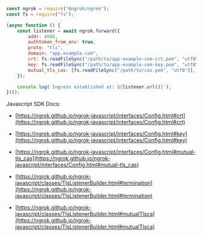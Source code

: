 ```jsx
const ngrok = require("@ngrok/ngrok");
const fs = require("fs");

(async function () {
	const listener = await ngrok.forward({
		addr: 8080,
		authtoken_from_env: true,
		proto: "tls",
		domain: "app.example.com",
		crt: fs.readFileSync("/path/to/app-example-com-crt.pem", "utf8"),
		key: fs.readFileSync("/path/to/app-example-com-key.pem", "utf8"),
		mutual_tls_cas: [fs.readFileSync("/path/to/cas.pem", "utf8")],
	});

	console.log(`Ingress established at: ${listener.url()}`);
})();
```

Javascript SDK Docs:

- [https://ngrok.github.io/ngrok-javascript/interfaces/Config.html#crt](https://ngrok.github.io/ngrok-javascript/interfaces/Config.html#crt)
- [https://ngrok.github.io/ngrok-javascript/interfaces/Config.html#key](https://ngrok.github.io/ngrok-javascript/interfaces/Config.html#key)
- [https://ngrok.github.io/ngrok-javascript/interfaces/Config.html#mutual-tls_cas](https://ngrok.github.io/ngrok-javascript/interfaces/Config.html#mutual-tls_cas)

- [https://ngrok.github.io/ngrok-javascript/classes/TlsListenerBuilder.html#termination](https://ngrok.github.io/ngrok-javascript/classes/TlsListenerBuilder.html#termination)
- [https://ngrok.github.io/ngrok-javascript/classes/TlsListenerBuilder.html#mutualTlsca](https://ngrok.github.io/ngrok-javascript/classes/TlsListenerBuilder.html#mutualTlsca)
